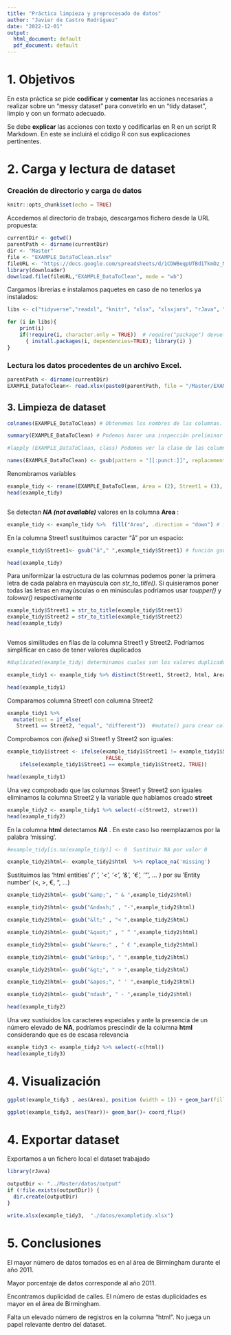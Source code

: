 ---
title: "Práctica limpieza y preprocesado de datos"
author: "Javier de Castro Rodríguez"
date: "2022-12-01"
output:
  html_document: default
  pdf_document: default
---



#  1. Objetivos

En esta práctica se pide **codificar** y **comentar** las acciones necesarias a realizar sobre un "messy dataset" para convetirlo en un "tidy dataset", limpio y con un formato adecuado.

Se debe **explicar** las acciones con texto y codificarlas en R en un script R Markdown. En este se incluirá el código R con sus explicaciones pertinentes.

# 2. Carga y lectura de dataset

### Creación de directorio y carga de datos


```{r setup, include=FALSE}
knitr::opts_chunk$set(echo = TRUE)
```

Accedemos al directorio de trabajo, descargamos fichero desde la URL propuesta:

```{r}
currentDir <- getwd()
parentPath <- dirname(currentDir)
dir <- "Master"
file <- "EXAMPLE_DataToClean.xlsx"
fileURL <- "https://docs.google.com/spreadsheets/d/1CDWBeqpUTBd1TkmDz_M6UGRWdHgU7LOcoiGRTvIttKA/edit#gid=0"
library(downloader)
download.file(fileURL,"EXAMPLE_DataToClean", mode = "wb")

```
Cargamos librerias e instalamos paquetes en caso de no tenerlos ya instalados:

```{r }
libs <- c("tidyverse","readxl", "knitr", "xlsx", "xlsxjars", "rJava", "tidyr", "dplyr", "data.table") #lista de paquetes requeridos
```

```{r }
for (i in libs){
    print(i)
    if(!require(i, character.only = TRUE))  # require("package") devuelve TRUE o FALSE en función de si tenemos instalado o no el package
      { install.packages(i, dependencies=TRUE); library(i) }
}
```
### Lectura los datos procedentes de un archivo Excel. 

```{r}

parentPath <- dirname(currentDir)
EXAMPLE_DataToClean<- read.xlsx(paste0(parentPath, file = "/Master/EXAMPLE_DataToClean.xlsx"), 1, header=TRUE) # Sheet = 1 (carga hoja 1), 


```
## 3. Limpieza de dataset


```{r}
colnames(EXAMPLE_DataToClean) # Obtenemos los nombres de las columnas. 
```

```{r}

summary(EXAMPLE_DataToClean) # Podemos hacer una inspección preliminar con summary(). Obtenemos información sobre el nombre de las variables, tipo de objeto, dimensiones

#lapply (EXAMPLE_DataToClean, class) Podemos ver la clase de las columnas con función *lapply()*
```

```{r}


names(EXAMPLE_DataToClean) <- gsub(pattern = "[[:punct:]]", replacement = " ", names(EXAMPLE_DataToClean))# Para una mejor comprensión de los nombres quitamos los puntos y los reemplazamos por espacios con gsub() 


```

Renombramos variables

```{r}
example_tidy <- rename(EXAMPLE_DataToClean, Area = (2), Street1 = (3), Street2 = (4), html = (5)) # rename() nos permite cambiar el nombre de las columnas que seleccionemos. 
head(example_tidy)



```

Se detectan *__NA (not available)__* valores  en la columna **Area** :

```{r}


example_tidy <- example_tidy %>%  fill("Area", .direction = "down") # fill() nos permite reemplazar valores missing por valores previos. La dirección por default es down. 


```

En la columna Street1 sustituimos caracter "å" por un espacio:

```{r}
example_tidy$Street1<- gsub("å"," ",example_tidy$Street1) # función gsub() para modificar las ocurrencias de una expresión por el segundo argumento, en nuestro caso un espacio

head(example_tidy)
```
Para uniformizar la estructura de las columnas podemos poner la primera letra de cada palabra en mayúscula con *str_to_title()*. Si quisieramos poner todas las letras en mayúsculas o en minúsculas podríamos usar *toupper()* y *tolower()* respectivamente

```{r}
example_tidy$Street1 = str_to_title(example_tidy$Street1)
example_tidy$Street2 = str_to_title(example_tidy$Street2)
head(example_tidy)



```


Vemos similitudes en filas de la columna Street1 y Street2. Podríamos simplificar en caso de tener valores duplicados

```{r}
#duplicated(example_tidy) determinamos cuales son los valores duplicados en filas

example_tidy1 <- example_tidy %>% distinct(Street1, Street2, html, Area, Year) # distinct() nos devueve los valores únicos de las columnas seleccionadas

head(example_tidy1)
```
Comparamos columna Street1 con columna Street2

```{r include= FALSE}
example_tidy1 %>% 
  mutate(test = if_else(
   Street1 == Street2, "equal", "different"))  #mutate() para crear columna con resultado del test

```

Comprobamos con *ifelse()* si Street1 y Street2 son iguales:

```{r}
example_tidy1$street <- ifelse(example_tidy1$Street1 != example_tidy1$Street2, 
                                FALSE,
    ifelse(example_tidy1$Street1 == example_tidy1$Street2, TRUE))

head(example_tidy1)
```



Una vez comprobado que las columnas Street1 y Street2 son iguales eliminamos la columna Street2 y la variable que habíamos creado **street**



```{r}
example_tidy2 <- example_tidy1 %>% select(-c(Street2, street))
head(example_tidy2)


```

En la columna __html__ detectamos *__NA__* . En este caso lso reemplazamos por la palabra 'missing'. 


```{r include=FALSE}
#example_tidy[is.na(example_tidy)] <- 0  Sustituir NA por valor 0

example_tidy2$html<- example_tidy2$html  %>% replace_na('missing')
```

Sustituimos las 'html entities' *('&nbsp;', '&lt;', '&lt;', '&amp;', '&euro;', '&quot;', ... )* por su 'Entity number' (<, >, €, ", ...)


```{r}
example_tidy2$html<- gsub("&amp;", " & ",example_tidy2$html)

example_tidy2$html<- gsub("&ndash;" , "-",example_tidy2$html)

example_tidy2$html<- gsub("&lt;" , "< ",example_tidy2$html)

example_tidy2$html<- gsub("&quot;" , " “ ",example_tidy2$html)

example_tidy2$html<- gsub("&euro;" , " € ",example_tidy2$html)

example_tidy2$html<- gsub("&nbsp;", " ",example_tidy2$html)

example_tidy2$html<- gsub("&gt;", " > ",example_tidy2$html)

example_tidy2$html<- gsub("&apos;", " ' ",example_tidy2$html)

example_tidy2$html<- gsub("ndash", " - ",example_tidy2$html)

head(example_tidy2)

```
Una vez sustiuidos los caracteres especiales y ante la presencia de un número elevado de **__NA__**, podríamos prescindir de la columna __html__ considerando que es de escasa relevancia


```{r}
example_tidy3 <- example_tidy2 %>% select(-c(html))
head(example_tidy3)
```

# 4. Visualización

```{r}


ggplot(example_tidy3 , aes(Area), position (width = 1)) + geom_bar(fill = "steelblue")


```

```{r}
ggplot(example_tidy3, aes(Year))+ geom_bar()+ coord_flip()
```


# 4. Exportar dataset

Exportamos a un fichero local el dataset trabajado

```{r}
library(rJava)

outputDir <- "../Master/datos/output"
if (!file.exists(outputDir)) {
  dir.create(outputDir)
}

write.xlsx(example_tidy3,  "./datos/exampletidy.xlsx")

```

# 5. Conclusiones

El mayor número de datos tomados es en al área de Birmingham durante el año 2011.

Mayor porcentaje de datos corresponde al año 2011.

Encontramos duplicidad de calles. El número de estas duplicidades es mayor en el área de Birmingham.

Falta un elevado número de registros en la columna "html". No juega un papel relevante dentro del dataset.







